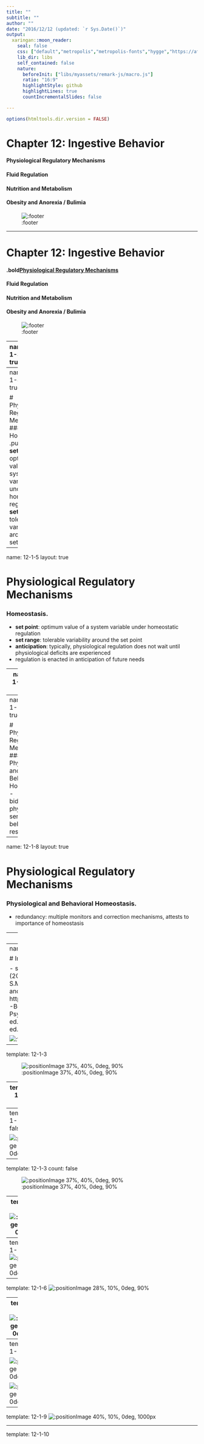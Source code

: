 ```yaml
---
title: ""
subtitle: ""
author: ""
date: "2016/12/12 (updated: `r Sys.Date()`)"
output:
  xaringan::moon_reader:
    seal: false
    css: ["default","metropolis","metropolis-fonts","hygge","https://afeld.github.io/emoji-css/emoji.css","libs/myassets/remark-css/header-footer.css"]
    lib_dir: libs
    self_contained: false
    nature:
      beforeInit: ["libs/myassets/remark-js/macro.js"]
      ratio: "16:9"
      highlightStyle: github
      highlightLines: true
      countIncrementalSlides: false

---
```


```r
options(htmltools.dir.version = FALSE)
```




# Chapter 12:  Ingestive Behavior

#### Physiological Regulatory Mechanisms
#### Fluid Regulation
#### Nutrition and Metabolism
#### Obesity and Anorexia / Bulimia

![:footer](Chapter 12.1)

---

# Chapter 12:  Ingestive Behavior

#### .bold[Physiological Regulatory Mechanisms]
#### Fluid Regulation
#### Nutrition and Metabolism
#### Obesity and Anorexia / Bulimia

![:footer](Chapter 12.1)

---
name: 12-1-3
layout: true


# Physiological Regulatory Mechanisms
### Homeostasis. 

.pull-left[

> “any self-regulating process by which biological systems tend to maintain stability while adjusting to [constantly changing] conditions” (Encyclopedia Britannica)

]

<!--

ingestive behavior
(correctional mechanism 1)
feedback
detector
output
(correctional mechanism 2)
system variable
-->

---
name: 12-1-4
layout: true

# Physiological Regulatory Mechanisms
### Homeostasis. 
.pull-left[
- **set point**: optimum value of a system variable under homeostatic regulation
- **set range**: tolerable variability around the set point
]

---
name: 12-1-5
layout: true

# Physiological Regulatory Mechanisms
### Homeostasis. 
- **set point**: optimum value of a system variable under homeostatic regulation
- **set range**: tolerable variability around the set point
- **anticipation**: typically, physiological regulation does not wait until physiological deficits are experienced
- regulation is enacted in anticipation of future needs

<!--

104
102
100
98
96
40
39
38
37
36
°F
°C

hardexercise
hard work
emotion
normal
early
morning
-->

---
name: 12-1-6
layout: true

# Physiological Regulatory Mechanisms
### Physiological and Behavioral Homeostasis. 
- bidirectional physiological sensing and physiological response

---
name: 12-1-7
layout: true


# Physiological Regulatory Mechanisms
### Physiological and Behavioral Homeostasis. 
- bidirectional physiological sensing and behavioral response

---
name: 12-1-8
layout: true

# Physiological Regulatory Mechanisms
### Physiological and Behavioral Homeostasis. 
- redundancy: multiple monitors and correction mechanisms, attests to importance of homeostasis

---
name: 12-1-9
layout: true

# Physiological Regulatory Mechanisms
### Homeostasis. 
- regulatory systems for nutrition and hydration
- thirst and hunger: motivational systems, trigger intake
- satiety mechanisms: monitor correction behavior, not system variable, anticipate replenishment after delay

---
name: 12-1-10
layout: true

# Image Credits

- slide 3:	Kandel, E.R., Schwartz, J.H., Jessell, T.M., Seigelbaum, S.A., and Hudspeth, A.J. (2012). Principles of Neural Science, 5th ed. McGraw-Hill Professional
- slide 4:	Breedlove, S.M., Watson, N.V. (2013). Biological Psychology: An Introduction to Behavioral, Cognitive, and Clinical Neuroscience, 7th ed. Sinauer Associates, Inc.
- slide 5:	http://upload.wikimedia.org/wikipedia/commons/thumb/0/05/Body_Temp_Variation.png/250px -Body_Temp_Variation.png
- slide 6-8:	Breedlove, S.M., Watson, N.V. (2013). Biological Psychology: An Introduction to Behavioral, Cognitive, and Clinical Neuroscience, 7th ed. Sinauer Associates, Inc.
- slide 9:	Carlson, N.R. (2012). Physiology of Behavior, 11th ed. Pearson Publishing

![:footer](Chapter 12.1)


---
template: 12-1-3

![:positionImage 37%, 40%, 0deg, 90%](slide12-1-2a.png)

---
template: 12-1-3
count: false 

![:positionImage 37%, 40%, 0deg, 90%](slide12-1-2up.png)

---
template: 12-1-3
count: false 

![:positionImage 37%, 40%, 0deg, 90%](slide12-1-2dn.png)

---
template: 12-1-3
count: false 

![:positionImage 37%, 40%, 0deg, 90%](slide12-1-2fb.png)


---
template: 12-1-4
![:positionImage 14%, 50%, 0deg, 80%](image2.jpeg)


---
template: 12-1-5
![:positionImage 41%, 15%, 0deg, 90%](slide12-1-5.png)


---
template: 12-1-6
![:positionImage 28%, 10%, 0deg, 90%](image4.jpeg)


---
template: 12-1-7
![:positionImage 30%, 20%, 0deg, 600px](image5.jpg)


---
template: 12-1-8

![:positionImage 53%, 30%, 0deg, 500px](image6.jpeg)

![:positionImage 28%, 30%, 0deg, 500px](image7.jpg)


---
template: 12-1-9
![:positionImage 40%, 10%, 0deg, 1000px](image8.jpeg)

---
template: 12-1-10